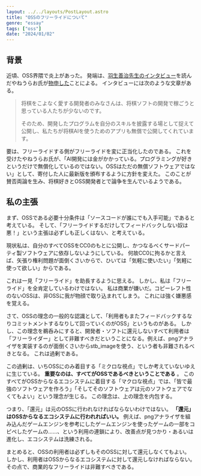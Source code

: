 ```yaml
---
layout: ../../layouts/PostLayout.astro
title: "OSSのフリーライドについて"
genre: "essay"
tags: ["oss"]
date: "2024/01/02"
---
```


## 背景
  
近頃、OSS界隈で炎上があった。
発端は、<a href="https://www.kumon.ne.jp/kumonnow/obog/100_1/">羽生善治先生のインタビュー</a>を読んだやねうらお氏が<a href="https://yaneuraou.yaneu.com/2023/12/25/notice-of-santas-escape/">物申した</a>ことによる。
インタビューには次のような文章がある。

> 将棋をこよなく愛する開発者のみなさんは、将棋ソフトの開発で稼ごうと思っている人たちが少ないのです。
> 
> そのため、開発したプログラムを自分のスキルを披露する場として捉えて公開し、私たちが将棋AIを使うためのアプリも無償で公開してくれています。

要は、フリーライドする側がフリーライドを変に正当化したのである。
これを受けたやねうらお氏が、「AI開発には金がかかっている。プログラミングが好きというだけで無償化しているのではない。OSSはただの無償ソフトウェアではない」として、寄付した人に最新版を頒布するように方針を変えた。
このことが賛否両論を生み、将棋好きとOSS開発者とで論争を生んでいるようである。



## 私の主張

まず、OSSである必要十分条件は「ソースコードが誰にでも入手可能」であると考えている。
そして、「フリーライドするだけしてフィードバックしない奴は悪！」という主張は必ずしも正しくはない、と考えている。

現状私は、自分のすべてOSSをCC0のもとに公開し、かつなるべくサードパーティ製ソフトウェアに依存しないようにしている。
何故CC0に拘るかと言えば、矢張り権利問題が面倒くさいからで、ひいては「気軽に使いたい」「気軽に使って欲しい」からである。

これは一見「フリーライド」を助長するように思える。
しかし、私は「フリーライド」を全肯定しているわけではない。
私は商業が嫌いだ。コピーレフト性のないOSSは、非OSSに我が物顔で取り込まれてしまう。
これには強く嫌悪感を覚える。

さて、OSSの理念の一般的な認識として、「利用者もまたフィードバックするなりコミットメントするなりして回っていくのがOSS」というものがある。
しかし、この理念を鵜呑みにすると、開発者・ソフトに還元しないすべて利用者は「フリーライダー」として非難すべきだということになる。例えば、pngアナライザを実装するのが面倒くさいからstb_imageを使う、という者も非難されるべきとなる。
これは過剰である。

この過剰は、いちOSSにのみ着目する「ミクロな視点」でしか考えていないゆえに生じている。
__重要なのは、すべてがOSSであるべきということである__ 。
このすべてがOSSからなるエコシステムに着目する「マクロな視点」では、「皆で最強のソフトウェアを作ろう」「そしてそのソフトウェアは元のソフトウェアでなくてもよい」という理念が生じる。
この理念は、上の理念を内包する。

つまり、「還元」は元のOSSに行われなければならないわけではない。
__「還元」はOSSからなるエコシステムに行われればいい。__ 
例えば、pngアナライザを組み込んだゲームエンジンを参考にしたゲームエンジンを使ったゲームの一部をコピペしたゲームの……、という利用の連鎖により、改善点が見つかり・あるいは進化し、エコシステムは洗練される。

まとめると、OSSの利用者は必ずしもそのOSSに対して還元しなくてもよい。
しかし、利用者はOSSからなるエコシステムに対して還元しなければならない。
その点で、商業的なフリーライドは非難すべきである。
